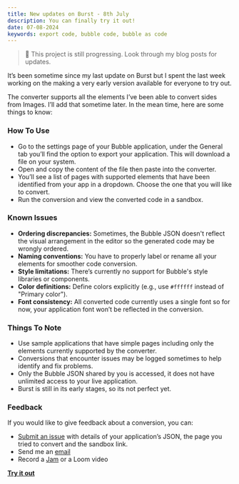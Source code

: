 ```yaml
---
title: New updates on Burst - 8th July
description: You can finally try it out!
date: 07-08-2024
keywords: export code, bubble code, bubble as code
---
```


> 🔔 This project is still progressing. Look through my blog posts for updates.

It’s been sometime since my last update on Burst but I spent the last week working on the making a very early version available for everyone to try out.

The converter supports all the elements I’ve been able to convert sides from Images. I’ll add that sometime later. In the mean time, here are some things to know:

### How To Use

- Go to the settings page of your Bubble application, under the General tab you’ll find the option to export your application. This will download a file on your system.
- Open and copy the content of the file then paste into the converter.
- You’ll see a list of pages with supported elements that have been identified from your app in a dropdown. Choose the one that you will like to convert.
- Run the conversion and view the converted code in a sandbox.

### Known Issues

- **Ordering discrepancies:** Sometimes, the Bubble JSON doesn't reflect the visual arrangement in the editor so the generated code may be wrongly ordered.
- **Naming conventions:** You have to properly label or rename all your elements for smoother code conversion.
- **Style limitations:** There’s currently no support for Bubble's style libraries or components.
- **Color definitions:** Define colors explicitly (e.g., use `#ffffff` instead of "Primary color").
- **Font consistency:** All converted code currently uses a single font so for now, your application font won’t be reflected in the conversion.

### Things To Note

- Use sample applications that have simple pages including only the elements currently supported by the converter.
- Conversions that encounter issues may be logged sometimes to help identify and fix problems.
- Only the Bubble JSON shared by you is accessed, it does not have unlimited access to your live application.
- Burst is still in its early stages, so its not perfect yet.

### Feedback

If you would like to give feedback about a conversion, you can:

- [Submit an issue](https://github.com/Tammilore/burst-oss/issues) with details of your application’s JSON, the page you tried to convert and the sandbox link.
- Send me an [email](mailto:tammilore@gmail.com)
- Record a [Jam](https://jam.dev/) or a Loom video

[**Try it out**](https://burst-ui.vercel.app/)
